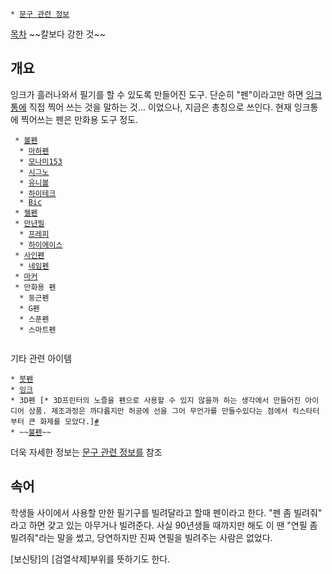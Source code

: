  * [[문구 관련 정보]]

[[목차]]
~~칼보다 강한 것~~
== 개요 ==
잉크가 흘러나와서 필기를 할 수 있도록 만들어진 도구. 단순히 "펜"이라고만 하면 [[잉크]]통에 직접 찍어 쓰는 것을 말하는 것... 이었으나, 지금은 총칭으로 쓰인다. 현재 잉크통에 찍어쓰는 펜은 만화용 도구 정도.

  * [[볼펜]]
   * [[마하펜]]
   * [[모나미153]]
   * [[시그노]]
   * [[유니볼]]
   * [[하이테크]]
   * [[Bic]]
  * [[젤펜]]
  * [[만년필]]
   * [[프레피]]
   * [[하이에이스]]
  * [[사인펜]]
   * [[네임펜]]
  * [[마커]]
  * 만화용 펜
   * 둥근펜
   * G펜
   * 스푼펜
   * 스마트펜
   
기타 관련 아이템

 * [[붓펜]]
 * [[잉크]]
 * 3D펜 [* 3D프린터의 노즐을 펜으로 사용할 수 있지 않을까 하는 생각에서 만들어진 아이디어 상품. 제조과정은 까다롭지만 허공에 선을 그어 무언가를 만들수있다는 점에서 킥스타터부터 큰 화제를 모았다.][http://navercast.naver.com/contents.nhn?rid=122&contents_id=82085 #]
 * ~~[[불펜]]~~

더욱 자세한 정보는 [[문구 관련 정보]]를 참조

== 속어 ==
학생들 사이에서 사용할 만한 필기구를 빌려달라고 할때 펜이라고 한다. "펜 좀 빌려줘" 라고 하면 갖고 있는 아무거나 빌려준다. 사실 90년생들 때까지만 해도 이 땐 "연필 좀 빌려줘"라는 말을 썼고, 당연하지만 진짜 연필을 빌려주는 사람은 없었다.

[보신탕]의 [검열삭제]부위를 뜻하기도 한다.
